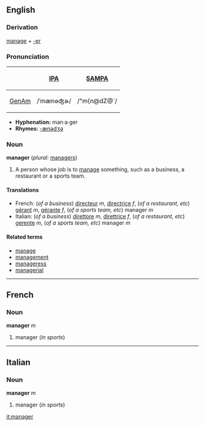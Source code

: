 ==English==
===Derivation===
[[manage]] + [[-er]]

===Pronunciation===
{| border=1 cellpadding=5
! !! [[w:IPA|IPA]] !! [[w:SAMPA|SAMPA]]
|-
! [[GenAm]]
| /ˈmænəʤɚ/ || /"m{n@dZ@`/
|}

*'''Hyphenation:''' man·a·ger
*'''Rhymes:''' [[Rhymes:English:-ænədʒə|-ænədʒə]]

===Noun===
'''manager''' (''plural:'' [[managers]])

#A person whose job is to [[manage]] something, such as a business, a restaurant or a sports team.

====Translations====
*French: (''of a business'') [[directeur]] ''m'', [[directrice]] ''f'', (''of a restaurant, etc'') [[gérant]] ''m'', [[gérante]] ''f'', (''of a sports team, etc'') manager ''m'' 
*Italian: (''of a business'') [[direttore]] ''m'', [[direttrice]] ''f'', (''of a restaurant, etc'') [[gerente]] ''m'', (''of a sports team, etc'') manager ''m''

====Related terms====
*[[manage]]
*[[management]]
*[[manageress]]
*[[managerial]]

----
==French==
===Noun===
'''manager''' ''m''

#manager (''in sports'')

----
==Italian==
===Noun===
'''manager''' ''m''

#manager (''in sports'')

[[it:manager]]